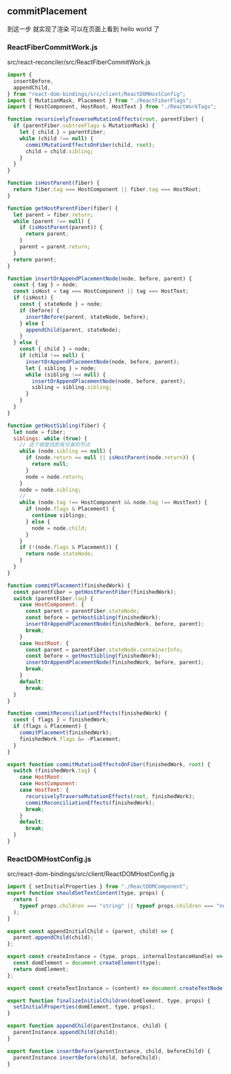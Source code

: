 ## commitPlacement

到这一步 就实现了渲染 可以在页面上看到 hello world 了

### ReactFiberCommitWork.js

src/react-reconciler/src/ReactFiberCommitWork.js

```js showLineNumbers {18-98}
import {
  insertBefore,
  appendChild,
} from "react-dom-bindings/src/client/ReactDOMHostConfig";
import { MutationMask, Placement } from "./ReactFiberFlags";
import { HostComponent, HostRoot, HostText } from "./ReactWorkTags";

function recursivelyTraverseMutationEffects(root, parentFiber) {
  if (parentFiber.subtreeFlags & MutationMask) {
    let { child } = parentFiber;
    while (child !== null) {
      commitMutationEffectsOnFiber(child, root);
      child = child.sibling;
    }
  }
}

function isHostParent(fiber) {
  return fiber.tag === HostComponent || fiber.tag === HostRoot;
}

function getHostParentFiber(fiber) {
  let parent = fiber.return;
  while (parent !== null) {
    if (isHostParent(parent)) {
      return parent;
    }
    parent = parent.return;
  }
  return parent;
}

function insertOrAppendPlacementNode(node, before, parent) {
  const { tag } = node;
  const isHost = tag === HostComponent || tag === HostText;
  if (isHost) {
    const { stateNode } = node;
    if (before) {
      insertBefore(parent, stateNode, before);
    } else {
      appendChild(parent, stateNode);
    }
  } else {
    const { child } = node;
    if (child !== null) {
      insertOrAppendPlacementNode(node, before, parent);
      let { sibling } = node;
      while (sibling !== null) {
        insertOrAppendPlacementNode(node, before, parent);
        sibling = sibling.sibling;
      }
    }
  }
}

function getHostSibling(fiber) {
  let node = fiber;
  siblings: while (true) {
    // 这个就是找到有兄弟的节点
    while (node.sibling == null) {
      if (node.return == null || isHostParent(node.return)) {
        return null;
      }
      node = node.return;
    }
    node = node.sibling;
    //
    while (node.tag !== HostComponent && node.tag !== HostText) {
      if (node.flags & Placement) {
        continue siblings;
      } else {
        node = node.child;
      }
    }
    if (!(node.flags & Placement)) {
      return node.stateNode;
    }
  }
}

function commitPlacement(finishedWork) {
  const parentFiber = getHostParentFiber(finishedWork);
  switch (parentFiber.tag) {
    case HostComponent: {
      const parent = parentFiber.stateNode;
      const before = getHostSibling(finishedWork);
      insertOrAppendPlacementNode(finishedWork, before, parent);
      break;
    }
    case HostRoot: {
      const parent = parentFiber.stateNode.containerInfo;
      const before = getHostSibling(finishedWork);
      insertOrAppendPlacementNode(finishedWork, before, parent);
      break;
    }
    default:
      break;
  }
}

function commitReconciliationEffects(finishedWork) {
  const { flags } = finishedWork;
  if (flags & Placement) {
    commitPlacement(finishedWork);
    finishedWork.flags &= ~Placement;
  }
}

export function commitMutationEffectsOnFiber(finishedWork, root) {
  switch (finishedWork.tag) {
    case HostRoot:
    case HostComponent:
    case HostText: {
      recursivelyTraverseMutationEffects(root, finishedWork);
      commitReconciliationEffects(finishedWork);
      break;
    }
    default:
      break;
  }
}
```

### ReactDOMHostConfig.js

src/react-dom-bindings/src/client/ReactDOMHostConfig.js

```js showLineNumbers {23-29}
import { setInitialProperties } from "./ReactDOMComponent";
export function shouldSetTextContent(type, props) {
  return (
    typeof props.children === "string" || typeof props.children === "number"
  );
}

export const appendInitialChild = (parent, child) => {
  parent.appendChild(child);
};

export const createInstance = (type, props, internalInstanceHandle) => {
  const domElement = document.createElement(type);
  return domElement;
};

export const createTextInstance = (content) => document.createTextNode(content);

export function finalizeInitialChildren(domElement, type, props) {
  setInitialProperties(domElement, type, props);
}

export function appendChild(parentInstance, child) {
  parentInstance.appendChild(child);
}

export function insertBefore(parentInstance, child, beforeChild) {
  parentInstance.insertBefore(child, beforeChild);
}
```

